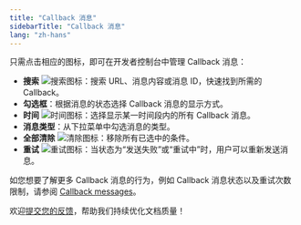 ```yaml
---
title: "Callback 消息"
sidebarTitle: "Callback 消息"
lang: "zh-hans"
---
```


只需点击相应的图标，即可在开发者控制台中管理 Callback 消息：

- **搜索** <img src="/cn/images/developer-console/icon_search.svg" className="icon" alt="搜索图标"/>：搜索 URL、消息内容或消息 ID，快速找到所需的 Callback。
- **勾选框**：根据消息的状态选择 Callback 消息的显示方式。
- **时间** <img src="/cn/images/developer-console/button_time.svg" className="icon" alt="时间图标"/>：选择显示某一时间段内的所有 Callback 消息。
- **消息类型**：从下拉菜单中勾选消息的类型。
- **全部清除** <img src="/cn/images/developer-console/button_clear all.svg" className="icon" alt="清除图标"/>：移除所有已选中的条件。
- **重试** <img src="/cn/images/developer-console/button_retry.svg" className="icon" alt="重试图标"/>：当状态为“发送失败”或“重试中”时，用户可以重新发送消息。

如您想要了解更多 Callback 消息的行为，例如 Callback 消息状态以及重试次数限制，请参阅 [Callback messages](https://www.cobo.com/developers/v2/guides/webhooks-callbacks/set-up-endpoint#callback-messages)。

<Tip>欢迎[提交您的反馈](https://forms.zohopublic.com/cobo/form/DocumentFeedbackForm/formperma/QvLOhxJv1_JMsJ-1dleZ8Itb_7rzN-LtgvsDdxosoVI?referrername=manuals)，帮助我们持续优化文档质量！</Tip>
